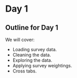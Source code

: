 # Day 1

## Outline for Day 1

We will cover:

- Loading survey data.
- Cleaning the data.
- Exploring the data.
- Applying survey weightings.
- Cross tabs.

